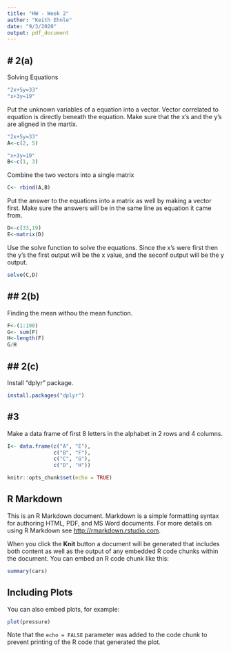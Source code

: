 ```yaml
---
title: "HW - Week 2"
author: "Keith Ehnle"
date: "9/3/2020"
output: pdf_document
---
```


# 2(a)
---
Solving Equations
```r
"2x+5y=33"
"x+3y=19" 
```

Put the unknown variables of a equation into a vector. Vector correlated to equation is directly beneath the equation. Make sure that the x's and the y's are aligned in the martix.
```r
"2x+5y=33"
A<-c(2, 5)

"x+3y=19" 
B<-c(1, 3)
```

Combine the two vectors into a single matrix
```r
C<- rbind(A,B)
```

Put the answer to the equations into a matrix as well by making a vector first. Make sure the answers will be in the same line as equation it came from. 
```r
D<-c(33,19)
E<-matrix(D)
```

Use the solve function to solve the equations. Since the x's were first then the y's the first output will be the x value, and the seconf output will be the y output. 
```r
solve(C,D)
```

## 2(b)
---
Finding the mean withou the mean function.
```r
F<-(1:100)
G<- sum(F)
H<-length(F)
G/H

```

## 2(c)
---
Install "dplyr" package.
```r
install.packages("dplyr")
```

#3
---
Make a data frame of first 8 letters in the alphabet in 2 rows and 4 columns. 
```r
I<- data.frame(c("A", "E"), 
               c("B", "F"),
               c("C", "G"),
               c("D", "H"))
```


```r
knitr::opts_chunk$set(echo = TRUE)
```

## R Markdown

This is an R Markdown document. Markdown is a simple formatting syntax for authoring HTML, PDF, and MS Word documents. For more details on using R Markdown see <http://rmarkdown.rstudio.com>.

When you click the **Knit** button a document will be generated that includes both content as well as the output of any embedded R code chunks within the document. You can embed an R code chunk like this:

```r
summary(cars)
```

## Including Plots

You can also embed plots, for example:

```r
plot(pressure)
```

Note that the `echo = FALSE` parameter was added to the code chunk to prevent printing of the R code that generated the plot.

